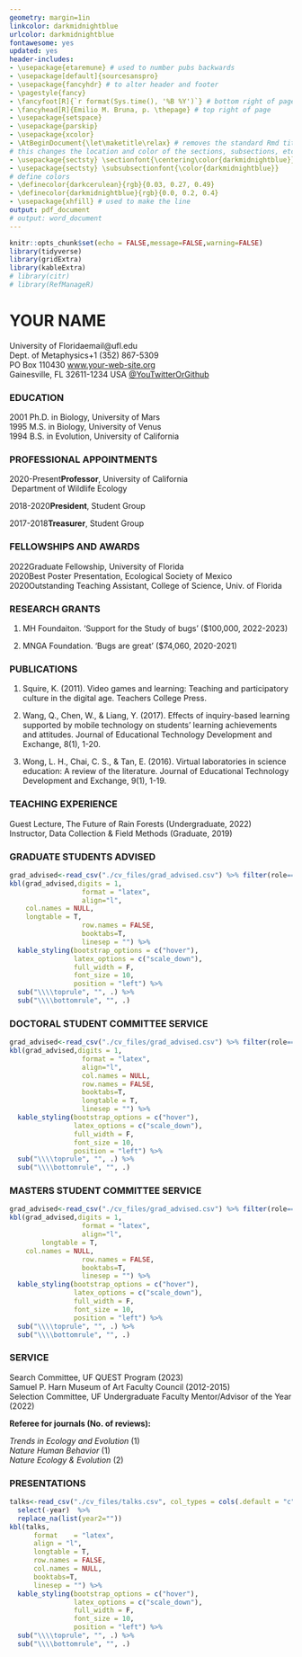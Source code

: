 ```yaml
---
geometry: margin=1in
linkcolor: darkmidnightblue
urlcolor: darkmidnightblue
fontawesome: yes
updated: yes
header-includes:
- \usepackage{etaremune} # used to number pubs backwards
- \usepackage[default]{sourcesanspro}
- \usepackage{fancyhdr} # to alter header and footer
- \pagestyle{fancy} 
- \fancyfoot[R]{`r format(Sys.time(), '%B %Y')`} # bottom right of page
- \fancyhead[R]{Emilio M. Bruna, p. \thepage} # top right of page
- \usepackage{setspace}
- \usepackage{parskip}
- \usepackage{xcolor}
- \AtBeginDocument{\let\maketitle\relax} # removes the standard Rmd title / date
# this changes the location and color of the sections, subsections, etc.
- \usepackage{sectsty} \sectionfont{\centering\color{darkmidnightblue}} # 
- \usepackage{sectsty} \subsubsectionfont{\color{darkmidnightblue}}
# define colors
- \definecolor{darkcerulean}{rgb}{0.03, 0.27, 0.49}
- \definecolor{darkmidnightblue}{rgb}{0.0, 0.2, 0.4}
- \usepackage{xhfill} # used to make the line
output: pdf_document
# output: word_document
---
```


```r
knitr::opts_chunk$set(echo = FALSE,message=FALSE,warning=FALSE)
library(tidyverse)
library(gridExtra)
library(kableExtra)
# library(citr)
# library(RefManageR)
```
<!-- \begin{document}. -->

<!-- this next line suppresses the header (line, name,  page number) on 1st page -->
\thispagestyle{empty}  

# YOUR NAME
\vspace{-0.3cm}  <!--space between name and address -->
<!--\hfill moves all way to right -->
University of Florida\hfill email@ufl.edu  
Dept. of Metaphysics\hfill +1 (352) 867-5309  
PO Box 110430\hfill&nbsp;[www.your-web-site.org](www.your-web-site.org)  
Gainesville, FL 32611-1234 USA\hfill&nbsp;[\@YouTwitterOrGithub](https://twitter.com/you) 
\vspace{-0.5cm}  <!--there was too much space, so reduced it with minus: -Xcm -->

\par\noindent\rule{\textwidth}{0.4pt} <!-- makes the line   -->
<!-- \textbf{\textcolor{darkmidnightblue}{RESEARCH \& TEACHING INTERESTS:}} some, keywords, about, your research topics   -->

<!-- \textbf{\textcolor{darkmidnightblue}{LANGUAGES:}} Fluent in Spanish, English, Esperanto, and French   -->

\vspace{-0.6cm}  

<!-- ```{r, child=c('one.Rmd', 'two.Rmd')} -->
<!-- ``` -->

<!-- ```{r, child='one.Rmd'} -->
<!-- ``` -->

### EDUCATION
<!--to indent a block of stuff treat it as a 'group' and then set leftskip -->
<!--be sure to indicate where the group ends with \endgroup -->

\begingroup 
\setlength{\leftskip}{.2cm} 

<!-- ### EDUCATION \hrulefill\ -->
<!-- TEXT \hrulefill\ -->
<!-- Here is some text\xfill{1pt} \par -->
<!-- Here is some text\xfill{8pt} \par -->
<!-- Here is some text\xhrulefill{darkmidnightblue}{2pt}\par -->
<!-- Here is some text\xhrulefill{darkmidnightblue}{1ex}\par -->
<!-- HOW TO MAKE LINE COLOR SAME'? -->
<!-- https://tex.stackexchange.com/questions/32597/vertically-centered-horizontal-rule-filling-the-rest-of-a-line -->
<!-- \textbf{\textcolor{darkmidnightblue}{EDUCATION }}\xrfill[0.5ex]{0.5pt} -->

<!-- ### EDUCATION \hrulefill -->



2001\hspace{4mm} Ph.D. in Biology, University of Mars  
<!-- &nbsp;&nbsp;&nbsp;&nbsp;\hspace{6mm}  _Dissertation Advisor: Person Name_   -->
1995\hspace{4mm} M.S. in Biology, University of Venus  
<!-- &nbsp;&nbsp;&nbsp;&nbsp;\hspace{6mm} _Thesis Advisor: Person Name_   -->
1994\hspace{4mm} B.S. in Evolution, University of California 

\endgroup 

### PROFESSIONAL APPOINTMENTS
\begingroup 
\setlength{\leftskip}{.2cm} 

2020-Present\hspace{6mm}**Professor**, University of California  
&nbsp;\hspace{24mm}Department of Wildlife Ecology

2018-2020\hspace{10mm}**President**, Student Group 

2017-2018\hspace{10mm}**Treasurer**, Student Group

\endgroup


\vspace{-0.2cm}
### FELLOWSHIPS AND AWARDS

\begingroup 
\setlength{\leftskip}{.2cm} 
2022\hspace{4mm}Graduate Fellowship, University of Florida  
2020\hspace{4mm}Best Poster Presentation, Ecological Society of Mexico  
2020\hspace{4mm}Outstanding Teaching Assistant, College of Science, Univ. of Florida   

\endgroup


### RESEARCH GRANTS    

\begingroup 
\setlength{\leftskip}{.2cm}  

1. MH Foundaiton. 'Support for the Study of bugs' ($100,000, 2022-2023)

1. MNGA Foundation. 'Bugs are great' ($74,060, 2020-2021)

\endgroup

### PUBLICATIONS  

1. Squire, K. (2011). Video games and learning: Teaching and participatory culture in the digital age. Teachers College Press. 

2. Wang, Q., Chen, W., & Liang, Y. (2017). Effects of inquiry-based learning supported by mobile technology on students’ learning achievements and attitudes. Journal of Educational Technology Development and Exchange, 8(1), 1-20. 

3. Wong, L. H., Chai, C. S., & Tan, E. (2016). Virtual laboratories in science education: A review of the literature. Journal of Educational Technology Development and Exchange, 9(1), 1-19. 

<!-- ### SOFTWARE  -->

<!-- ### OTHER WRITING & SCHOLARLY COMMUNICATION -->

<!-- ### PUBLICLY ARCHIVED DATASETS & CODE  -->

<!-- ### MANUSCRIPTS IN PREPARATION  -->

### TEACHING EXPERIENCE
\begingroup 
\setlength{\leftskip}{.2cm}  
Guest Lecture, The Future of Rain Forests (Undergraduate, 2022)  
Instructor, Data Collection & Field Methods (Graduate, 2019)  

\endgroup 

### GRADUATE STUDENTS ADVISED

```r
grad_advised<-read_csv("./cv_files/grad_advised.csv") %>% filter(role=="advisor") %>% select(-role)
kbl(grad_advised,digits = 1,
                  format = "latex",
                  align="l",
    col.names = NULL,
    longtable = T,
                  row.names = FALSE,
                  booktabs=T,
                  linesep = "") %>%
  kable_styling(bootstrap_options = c("hover"),
                latex_options = c("scale_down"),
                full_width = F,
                font_size = 10,
                position = "left") %>%
  sub("\\\\toprule", "", .) %>%
  sub("\\\\bottomrule", "", .)
```

### DOCTORAL STUDENT COMMITTEE SERVICE

```r
grad_advised<-read_csv("./cv_files/grad_advised.csv") %>% filter(role=="doc_cmte") %>% select(-role)
kbl(grad_advised,digits = 1,
                  format = "latex",
                  align="l",
                  col.names = NULL,
                  row.names = FALSE,
                  booktabs=T,
                  longtable = T, 
                  linesep = "") %>%
  kable_styling(bootstrap_options = c("hover"),
                latex_options = c("scale_down"),
                full_width = F,
                font_size = 10,
                position = "left") %>%
  sub("\\\\toprule", "", .) %>%
  sub("\\\\bottomrule", "", .)
```

### MASTERS STUDENT COMMITTEE SERVICE
```r
grad_advised<-read_csv("./cv_files/grad_advised.csv") %>% filter(role=="masters_cmte") %>% select(-role)
kbl(grad_advised,digits = 1,
                  format = "latex",
                  align="l",
        longtable = T, 
    col.names = NULL,
                  row.names = FALSE,
                  booktabs=T,
                  linesep = "") %>%
  kable_styling(bootstrap_options = c("hover"),
                latex_options = c("scale_down"),
                full_width = F,
                font_size = 10,
                position = "left") %>%
  sub("\\\\toprule", "", .) %>%
  sub("\\\\bottomrule", "", .)
```

### SERVICE

\begingroup 
\setlength{\leftskip}{.2cm}
Search Committee, UF QUEST Program (2023)  
Samuel P. Harn Museum of Art Faculty Council (2012-2015)   
Selection Committee, UF Undergraduate Faculty Mentor/Advisor of the Year (2022)    

__Referee for journals (No. of reviews):__ 
\setlength{\leftskip}{.2cm}  

*Trends in Ecology and Evolution* (1)   
*Nature Human Behavior* (1)  
*Nature Ecology & Evolution* (2)  

\endgroup 

### PRESENTATIONS
```r
talks<-read_csv("./cv_files/talks.csv", col_types = cols(.default = "c")) %>% 
  select(-year)  %>% 
  replace_na(list(year2=""))
kbl(talks, 
      format    = "latex", 
      align = "l",
      longtable = T, 
      row.names = FALSE,
      col.names = NULL,
      booktabs=T,
      linesep = "") %>%
  kable_styling(bootstrap_options = c("hover"),
                latex_options = c("scale_down"),
                full_width = F,
                font_size = 10,
                position = "left") %>%
  sub("\\\\toprule", "", .) %>%
  sub("\\\\bottomrule", "", .)
```

<!-- ### INTERVIEWS & MEDIA APPEARANCES   -->
<!-- \begingroup  -->
<!-- \setlength{\leftskip}{.2cm}   -->

<!-- 2013\hspace{4mm} Item   -->
<!-- 2013\hspace{4mm} Item   -->

<!-- \endgroup -->

<!-- ### PROFESSIONAL DEVELOPMENT   -->
<!-- \begingroup  -->
<!-- \setlength{\leftskip}{.2cm}   -->

<!-- 2013\hspace{4mm} Item   -->
<!-- 2013\hspace{4mm} Item   -->

<!-- \endgroup -->

<!-- ### MEMBERSHIPS IN PROFESSIONAL SOCIETIES   -->

<!-- \begingroup  -->
<!-- \setlength{\leftskip}{.2cm}   -->

<!-- Ecological Society of America   -->
<!-- Association for Tropical Biology and Conservation   -->

<!-- \endgroup -->
